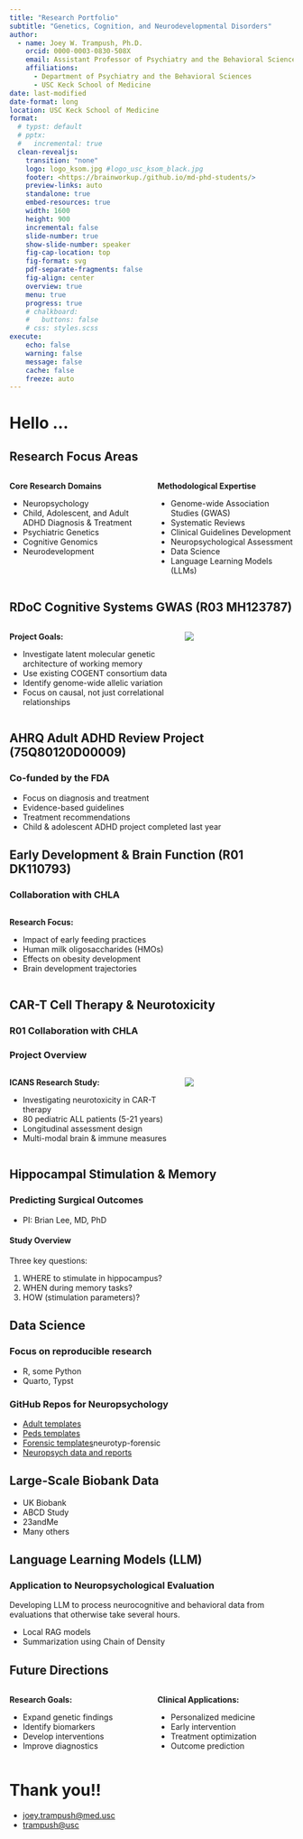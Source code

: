 ```yaml
---
title: "Research Portfolio"
subtitle: "Genetics, Cognition, and Neurodevelopmental Disorders"
author:
  - name: Joey W. Trampush, Ph.D.
    orcid: 0000-0003-0830-508X
    email: Assistant Professor of Psychiatry and the Behavioral Sciences
    affiliations: 
      - Department of Psychiatry and the Behavioral Sciences
      - USC Keck School of Medicine
date: last-modified
date-format: long
location: USC Keck School of Medicine
format:
  # typst: default
  # pptx:
  #   incremental: true
  clean-revealjs:
    transition: "none"
    logo: logo_ksom.jpg #logo_usc_ksom_black.jpg
    footer: <https://brainworkup./github.io/md-phd-students/>
    preview-links: auto
    standalone: true
    embed-resources: true
    width: 1600
    height: 900
    incremental: false
    slide-number: true
    show-slide-number: speaker
    fig-cap-location: top
    fig-format: svg
    pdf-separate-fragments: false
    fig-align: center
    overview: true
    menu: true    
    progress: true
    # chalkboard: 
    #   buttons: false
    # css: styles.scss
execute:
    echo: false
    warning: false
    message: false
    cache: false
    freeze: auto
---
```


# Hello ...

## Research Focus Areas

:::: {.columns}
::: {.column width="50%"}
**Core Research Domains**

- Neuropsychology
- Child, Adolescent, and Adult ADHD Diagnosis & Treatment
- Psychiatric Genetics
- Cognitive Genomics
- Neurodevelopment
:::

::: {.column width="50%"}
**Methodological Expertise**

- Genome-wide Association Studies (GWAS)
- Systematic Reviews
- Clinical Guidelines Development
- Neuropsychological Assessment
- Data Science
- Language Learning Models (LLMs)
:::
::::

## RDoC Cognitive Systems GWAS (R03 MH123787)

:::: {.columns}
::: {.column width="60%"}
**Project Goals:**

- Investigate latent molecular genetic architecture of working memory
- Use existing COGENT consortium data
- Identify genome-wide allelic variation
- Focus on causal, not just correlational relationships
:::

::: {.column width="40%"}
![](wm-plot-1.png)
:::
::::

## AHRQ Adult ADHD Review Project (75Q80120D00009)
### Co-funded by the FDA

- Focus on diagnosis and treatment
- Evidence-based guidelines
- Treatment recommendations
- Child & adolescent ADHD project completed last year



## Early Development & Brain Function (R01 DK110793)
### Collaboration with CHLA
:::: {.columns}
::: {.column width="60%"}
**Research Focus:**

- Impact of early feeding practices
- Human milk oligosaccharides (HMOs)
- Effects on obesity development
- Brain development trajectories
:::
::::

## CAR-T Cell Therapy & Neurotoxicity
### R01 Collaboration with CHLA

### Project Overview {background-color="#40666e"}

:::: {.columns}
::: {.column width="60%"}
**ICANS Research Study:**

- Investigating neurotoxicity in CAR-T therapy
- 80 pediatric ALL patients (5-21 years)
- Longitudinal assessment design
- Multi-modal brain & immune measures
:::

::: {.column width="40%"}
![](icans.png)
:::
::::

## Hippocampal Stimulation & Memory
### Predicting Surgical Outcomes

- PI: Brian Lee, MD, PhD

#### Study Overview

Three key questions:

1. WHERE to stimulate in hippocampus?
2. WHEN during memory tasks?
3. HOW (stimulation parameters)?



## Data Science
### Focus on reproducible research

- R, some Python
- Quarto, Typst 

### GitHub Repos for Neuropsychology

- [Adult templates](https://github.com/brainworkup/neurotyp-adult)
- [Peds templates](https://github.com/brainworkup/neurotyp-pediatric)
- [Forensic templates](https://github.com/brainworkup/)neurotyp-forensic
- [Neuropsych data and reports](https://github.com/brainworkup/bwu)

## Large-Scale Biobank Data

- UK Biobank
- ABCD Study
- 23andMe
- Many others

## Language Learning Models (LLM)
### Application to Neuropsychological Evaluation

Developing LLM to process neurocognitive and behavioral data from evaluations that otherwise take several hours.

- Local RAG models
- Summarization using Chain of Density

<!-- ## Integration & Clinical Impact {background-color="#40666e"}

How these projects work together:

1. Genetic architecture → Treatment targets
2. Early development → Prevention strategies
3. Clinical guidelines → Evidence-based care
4. Translational potential → Improved outcomes -->

## Future Directions

:::: {.columns}
::: {.column width="50%"}
**Research Goals:**

- Expand genetic findings
- Identify biomarkers
- Develop interventions
- Improve diagnostics
:::

::: {.column width="50%"}
**Clinical Applications:**

- Personalized medicine
- Early intervention
- Treatment optimization
- Outcome prediction
:::
::::

# Thank you!! 

- [joey.trampush@med.usc](mailto:joey.trampush@med.usc)
- [trampush@usc](mailto:trampush@usc)
